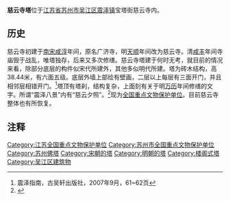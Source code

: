 {{文物保护单位
| 级别 = 全国
| 省区市 = 江苏省
| 名称 = 慈云寺塔
| 图片 = [[file:慈云寺塔.JPG|200px]]
| 编号 = 7-0961-3-259
| 分类 = 古建筑
| 时代 = [[明代|明代]]
| 所在 = [[苏州市|苏州市]][[吴江区|吴江区]][[震泽镇|震泽镇]]
| 登录 = 2013年5月
}}

'''慈云寺塔'''位于[[江苏省|江苏省]][[苏州市|苏州市]][[吴江区|吴江区]][[震泽镇|震泽镇]]宝塔街慈云寺内。

==历史==
慈云寺初建于[[南宋|南宋]][[咸淳|咸淳]]年间，原名广济寺，明[[天顺_(明朝)|天顺]]年间改为慈云寺。清[[咸丰_(年号)|咸丰]]年间寺庙毁于战乱，唯塔独存，后来又多次修缮。慈云寺塔建于何时无考，就目前的情况来看，除部分底层的构件似宋代所建外，其他多似明代所建。塔为砖木结构，高38.44米，有六面五级。底层外墙上部绘有壁画，二层以上每层有三面开门，并且相邻层相错开门。<ref>震泽指南，古吴轩出版社，2007年9月，61~62页 </ref>塔顶有塔刹，结构复杂，上面刻有关于明[[万历|万历]]年间修缮的文字。所谓“震泽八景”内有“慈云夕照”。<ref>{{cite web |url=http://www.wujiangda.gov.cn/Show.asp?id=376 |title=存档副本 |accessdate=2011-02-06 |deadurl=yes |archiveurl=https://web.archive.org/web/20101127121623/http://www.wujiangda.gov.cn/Show.asp?id=376 |archivedate=2010-11-27 }}</ref>现为[[全国重点文物保护单位|全国重点文物保护单位]]。目前慈云寺整体也有所恢复。

==注释==
{{Reflist|2}}

{{coord|30.91743|N|120.50035|E|display=title}}
{{江苏全国重点文物保护单位}}
{{DEFAULTSORT:ciyunsi}}
[[Category:江苏全国重点文物保护单位|Category:江苏全国重点文物保护单位]]
[[Category:苏州市全国重点文物保护单位|Category:苏州市全国重点文物保护单位]]
[[Category:苏州佛塔|Category:苏州佛塔]]
[[Category:宋朝的塔|Category:宋朝的塔]]
[[Category:明朝的塔|Category:明朝的塔]]
[[Category:楼阁式塔|Category:楼阁式塔]]
[[Category:吴江区建筑物|Category:吴江区建筑物]]